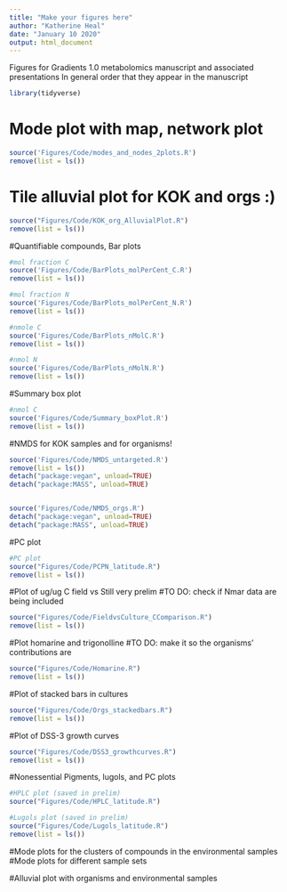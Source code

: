 ```yaml
---
title: "Make your figures here"
author: "Katherine Heal"
date: "January 10 2020"
output: html_document
---
```

Figures for Gradients 1.0 metabolomics manuscript and associated presentations
In general order that they appear in the manuscript

```r
library(tidyverse)
```


# Mode plot with map, network plot
```r
source('Figures/Code/modes_and_nodes_2plots.R')
remove(list = ls())
```

# Tile alluvial plot for KOK and orgs :) 
```r
source("Figures/Code/KOK_org_AlluvialPlot.R")
remove(list = ls())
```


#Quantifiable compounds, Bar plots
```r
#mol fraction C
source('Figures/Code/BarPlots_molPerCent_C.R')
remove(list = ls())

#mol fraction N
source('Figures/Code/BarPlots_molPerCent_N.R')
remove(list = ls())

#nmole C
source('Figures/Code/BarPlots_nMolC.R')
remove(list = ls())

#nmol N
source('Figures/Code/BarPlots_nMolN.R')
remove(list = ls())

```

#Summary box plot
```r
#nmol C
source('Figures/Code/Summary_boxPlot.R')
remove(list = ls())
```

#NMDS for KOK samples and for organisms!
```r
source('Figures/Code/NMDS_untargeted.R')
remove(list = ls())
detach("package:vegan", unload=TRUE)
detach("package:MASS", unload=TRUE)


source('Figures/Code/NMDS_orgs.R')
detach("package:vegan", unload=TRUE)
detach("package:MASS", unload=TRUE)
```



#PC plot 
```r
#PC plot
source("Figures/Code/PCPN_latitude.R")
remove(list = ls())
```

#Plot of ug/ug C field vs 
Still very prelim
#TO DO: check if Nmar data are being included
```r
source("Figures/Code/FieldvsCulture_CComparison.R")
remove(list = ls())
```

#Plot homarine and trigonolline
#TO DO: make it so the organisms' contributions are
```r
source("Figures/Code/Homarine.R")
remove(list = ls())
```

#Plot of stacked bars in cultures
```r
source("Figures/Code/Orgs_stackedbars.R")
remove(list = ls())
```

#Plot of DSS-3 growth curves
```r
source("Figures/Code/DSS3_growthcurves.R")
remove(list = ls())
```








#Nonessential
Pigments, lugols, and PC plots
```r
#HPLC plot (saved in prelim)
source("Figures/Code/HPLC_latitude.R")

#Lugols plot (saved in prelim)
source("Figures/Code/Lugols_latitude.R")
remove(list = ls())

```






#Mode plots for the clusters of compounds in the environmental samples
#Mode plots for different sample sets

#Alluvial plot with organisms and environmental samples

